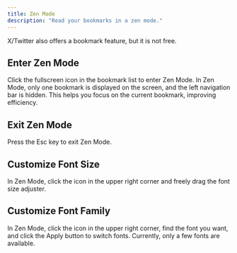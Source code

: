 ```yaml
---
title: Zen Mode
description: "Read your bookmarks in a zen mode."
---
```



<Tip>X/Twitter also offers a bookmark feature, but it is not free.</Tip>

## Enter Zen Mode

Click the fullscreen icon in the bookmark list to enter Zen Mode. In Zen Mode, only one bookmark is displayed on the screen, and the left navigation bar is hidden. This helps you focus on the current bookmark, improving efficiency.

## Exit Zen Mode

Press the Esc key to exit Zen Mode.

## Customize Font Size

In Zen Mode, click the icon in the upper right corner and freely drag the font size adjuster.

## Customize Font Family

In Zen Mode, click the icon in the upper right corner, find the font you want, and click the Apply button to switch fonts. Currently, only a few fonts are available.

<Community />
